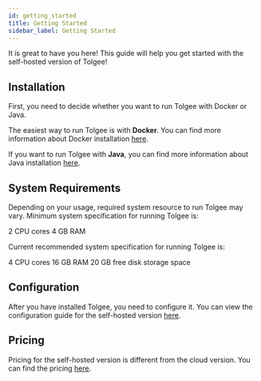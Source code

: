 ---
id: getting_started
title: Getting Started
sidebar_label: Getting Started
---

It is great to have you here! This guide will help you get started with the self-hosted version of Tolgee!

## Installation
First, you need to decide whether you want to run Tolgee with Docker or Java.

The easiest way to run Tolgee is with **Docker**. You can find more information about Docker installation [here](running_with_docker).

If you want to run Tolgee with **Java**, you can find more information about Java installation [here](running_with_java).

## System Requirements
Depending on your usage, required system resource to run Tolgee may vary. Minimum system specification for running Tolgee is:

2 CPU cores
4 GB RAM

Current recommended system specification for running Tolgee is:

4 CPU cores
16 GB RAM
20 GB free disk storage space

## Configuration
After you have installed Tolgee, you need to configure it. You can view the configuration guide for the self-hosted version [here](configuration).

## Pricing
Pricing for the self-hosted version is different from the cloud version. You can find the pricing [here](/pricing/self-hosted).
